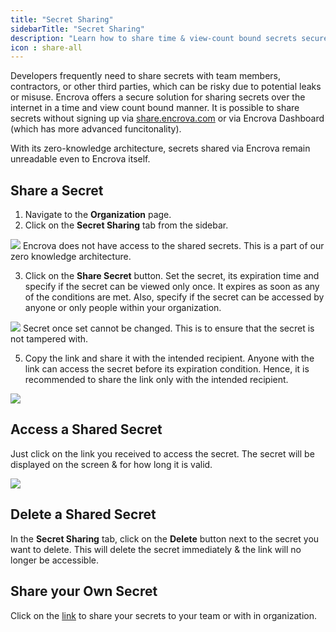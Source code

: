 ```yaml
---
title: "Secret Sharing"
sidebarTitle: "Secret Sharing"
description: "Learn how to share time & view-count bound secrets securely with anyone on the internet."
icon : share-all
---
```


Developers frequently need to share secrets with team members, contractors, or other third parties, which can be risky due to potential leaks or misuse.
Encrova offers a secure solution for sharing secrets over the internet in a time and view count bound manner. It is possible to share secrets without signing up via [share.encrova.com](https://secret-manager.t.platform.dev.ai71services.ai/share-secret) or via Encrova Dashboard (which has more advanced funcitonality).

With its zero-knowledge architecture, secrets shared via Encrova remain unreadable even to Encrova itself.

## Share a Secret

1. Navigate to the **Organization** page.
2. Click on the **Secret Sharing** tab from the sidebar.

<Frame>
    <img src="/images/secret-sharing-overview.png"/>
</Frame>

<Note>
  Encrova does not have access to the shared secrets. This is a part of our
  zero knowledge architecture.
</Note>

3. Click on the **Share Secret** button. Set the secret, its expiration time and specify if the secret can be viewed only once. It expires as soon as any of the conditions are met.
Also, specify if the secret can be accessed by anyone or only people within your organization.
<Frame>
    <img src="/images/create-new-secret.png"/>
</Frame>

<Note>
  Secret once set cannot be changed. This is to ensure that the secret is not
  tampered with.
</Note>

5. Copy the link and share it with the intended recipient. Anyone with the link can access the secret before its expiration condition. Hence, it is recommended to share the link only with the intended recipient.
<Frame>
    <img src="/images/copy-url.png"/>
</Frame>


## Access a Shared Secret

Just click on the link you received to access the secret. The secret will be displayed on the screen & for how long it is valid.
<Frame>
    <img src="/images/public-view.png"/>
</Frame>


## Delete a Shared Secret

In the **Secret Sharing** tab, click on the **Delete** button next to the secret you want to delete. This will delete the secret immediately & the link will no longer be accessible.

## Share your Own Secret

Click on the [link](https://secret-manager.t.platform.dev.ai71services.ai/share-secret) to share your secrets to your team or with in organization.
